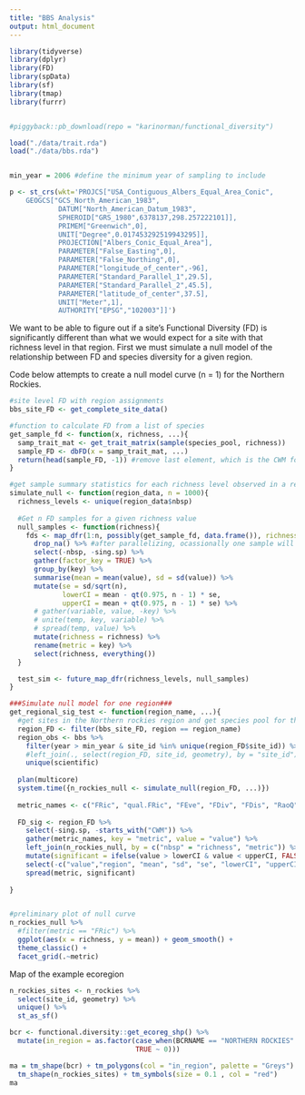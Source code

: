 ```yaml
---
title: "BBS Analysis"
output: html_document
---
```



```r

library(tidyverse)
library(dplyr)
library(FD)
library(spData)
library(sf)
library(tmap)
library(furrr)


#piggyback::pb_download(repo = "karinorman/functional_diversity")

load("./data/trait.rda")
load("./data/bbs.rda")


min_year = 2006 #define the minimum year of sampling to include

p <- st_crs(wkt='PROJCS["USA_Contiguous_Albers_Equal_Area_Conic",
    GEOGCS["GCS_North_American_1983",
            DATUM["North_American_Datum_1983",
            SPHEROID["GRS_1980",6378137,298.257222101]],
            PRIMEM["Greenwich",0],
            UNIT["Degree",0.017453292519943295]],
            PROJECTION["Albers_Conic_Equal_Area"],
            PARAMETER["False_Easting",0],
            PARAMETER["False_Northing",0],
            PARAMETER["longitude_of_center",-96],
            PARAMETER["Standard_Parallel_1",29.5],
            PARAMETER["Standard_Parallel_2",45.5],
            PARAMETER["latitude_of_center",37.5],
            UNIT["Meter",1],
            AUTHORITY["EPSG","102003"]]')

```
We want to be able to figure out if a site's Functional Diversity (FD) is significantly different than what we would expect for a site with that richness level in that region. First we must simulate a null model of the relationship between FD and species diversity for a given region.

Code below attempts to create a null model curve (n = 1) for the Northern Rockies.
```r
#site level FD with region assignments
bbs_site_FD <- get_complete_site_data()

#function to calculate FD from a list of species
get_sample_fd <- function(x, richness, ...){
  samp_trait_mat <- get_trait_matrix(sample(species_pool, richness))
  sample_FD <- dbFD(x = samp_trait_mat, ...)
  return(head(sample_FD, -1)) #remove last element, which is the CWM for each trait
}

#get sample summary statistics for each richness level observed in a region 
simulate_null <- function(region_data, n = 1000){
  richness_levels <- unique(region_data$nbsp)
  
  #Get n FD samples for a given richness value
  null_samples <- function(richness){
    fds <- map_dfr(1:n, possibly(get_sample_fd, data.frame()), richness = richness) %>%
      drop_na() %>% #after parallelizing, ocassionally one sample will result in NA for FDiv, still trying to figure out why
      select(-nbsp, -sing.sp) %>%
      gather(factor_key = TRUE) %>%
      group_by(key) %>%
      summarise(mean = mean(value), sd = sd(value)) %>%
      mutate(se = sd/sqrt(n),
             lowerCI = mean - qt(0.975, n - 1) * se, 
             upperCI = mean + qt(0.975, n - 1) * se) %>%
      # gather(variable, value, -key) %>%
      # unite(temp, key, variable) %>%
      # spread(temp, value) %>%
      mutate(richness = richness) %>%
      rename(metric = key) %>%
      select(richness, everything())
  }

  test_sim <- future_map_dfr(richness_levels, null_samples)
}

###Simulate null model for one region###
get_regional_sig_test <- function(region_name, ...){
  #get sites in the Northern rockies region and get species pool for that region
  region_FD <- filter(bbs_site_FD, region == region_name)
  region_obs <- bbs %>% 
    filter(year > min_year & site_id %in% unique(region_FD$site_id)) %>%
    #left_join(., select(region_FD, site_id, geometry), by = "site_id") %>% #get the geometry column for mapping
    unique(scientific)
  
  plan(multicore)
  system.time({n_rockies_null <- simulate_null(region_FD, ...)})
  
  metric_names <- c("FRic", "qual.FRic", "FEve", "FDiv", "FDis", "RaoQ")
  
  FD_sig <- region_FD %>%
    select(-sing.sp, -starts_with("CWM")) %>%
    gather(metric_names, key = "metric", value = "value") %>%
    left_join(n_rockies_null, by = c("nbsp" = "richness", "metric")) %>%
    mutate(significant = ifelse(value > lowerCI & value < upperCI, FALSE, TRUE)) %>%
    select(-c("value","region", "mean", "sd", "se", "lowerCI", "upperCI")) %>%
    spread(metric, significant)
  
}


#preliminary plot of null curve
n_rockies_null %>% 
  #filter(metric == "FRic") %>%
  ggplot(aes(x = richness, y = mean)) + geom_smooth() +
  theme_classic() +
  facet_grid(.~metric)

```

Map of the example ecoregion
```r
n_rockies_sites <- n_rockies %>%
  select(site_id, geometry) %>%
  unique() %>%
  st_as_sf()

bcr <- functional.diversity::get_ecoreg_shp() %>%
  mutate(in_region = as.factor(case_when(BCRNAME == "NORTHERN ROCKIES" ~ 1,
                               TRUE ~ 0)))

ma = tm_shape(bcr) + tm_polygons(col = "in_region", palette = "Greys") +
  tm_shape(n_rockies_sites) + tm_symbols(size = 0.1 , col = "red")
ma 
```

